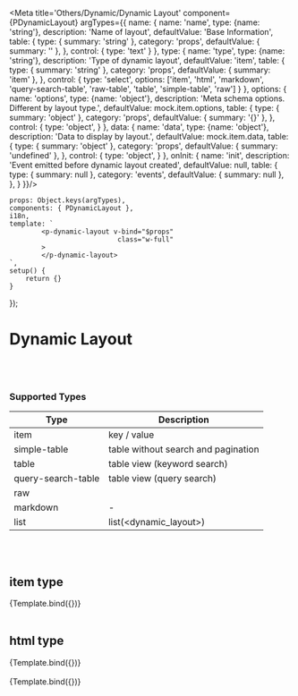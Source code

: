 
<Meta title='Others/Dynamic/Dynamic Layout' component={PDynamicLayout} argTypes={{
    name: {
        name: 'name',
        type: {name: 'string'},
        description: 'Name of layout',
        defaultValue: 'Base Information',
        table: {
            type: {
                summary: 'string'
            },
            category: 'props',
            defaultValue: {
                summary: ''
            },
        },
        control: {
            type: 'text'
        }
    },
    type: {
        name: 'type',
        type: {name: 'string'},
        description: 'Type of dynamic layout',
        defaultValue: 'item',
        table: {
            type: {
                summary: 'string'
            },
            category: 'props',
            defaultValue: {
                summary: 'item'
            },
        },
        control: {
            type: 'select',
            options: ['item', 'html', 'markdown', 'query-search-table', 'raw-table', 'table', 'simple-table', 'raw']
        }
    },
    options: {
        name: 'options',
        type: {name: 'object'},
        description: 'Meta schema options. Different by layout type.',
        defaultValue: mock.item.options,
        table: {
            type: {
                summary: 'object'
            },
            category: 'props',
            defaultValue: {
                summary: '{}'
            },
        },
        control: {
            type: 'object',
        }
    },
    data: {
        name: 'data',
        type: {name: 'object'},
        description: 'Data to display by layout.',
        defaultValue: mock.item.data,
        table: {
            type: {
                summary: 'object'
            },
            category: 'props',
            defaultValue: {
                summary: 'undefined'
            },
        },
        control: {
            type: 'object',
        }
    },
    onInit: {
        name: 'init',
        description: 'Event emitted before dynamic layout created',
        defaultValue: null,
        table: {
            type: {
                summary: null
            },
            category: 'events',
            defaultValue: {
                summary: null
            },
        },
    }
}}/>


    props: Object.keys(argTypes),
    components: { PDynamicLayout },
    i18n,
    template: `
            <p-dynamic-layout v-bind="$props"
                               class="w-full"
            >
            </p-dynamic-layout>
    `,
    setup() {
        return {}
    }
});


# Dynamic Layout
<br/>
<br/>

### Supported Types

| Type | Description |
| ---- | ----------- |
| item | key / value |
| simple-table | table without search and pagination |
| table | table view (keyword search) |
| query-search-table | table view (query search) |
| raw |
| markdown | - |
| list | list(<dynamic_layout>) |

<br/>
<br/>

## item type

<Canvas>
    <Story name="item type">
        {Template.bind({})}
    </Story>
</Canvas>

<br/>
<br/>

## html type

<Canvas>
    <Story name="html type" argTypes={{
        data: {
            name: 'data',
            type: {name: 'string'},
            defaultValue: '',
            control: {
                type: 'text'
            }
        }
    }} args={{
        type: 'html',
        data: mock.html.data,
        options: {}
    }}>
        {Template.bind({})}
    </Story>
</Canvas>

<ArgsTable story="html type"/>

<br/>
<br/>


<Canvas>
    <Story name="playground">
        {Template.bind({})}
    </Story>
</Canvas>

<ArgsTable story="playground"/>

